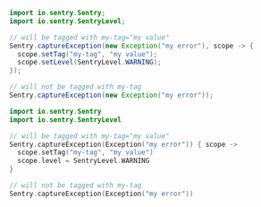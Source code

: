 ```java {tabTitle: Java}
import io.sentry.Sentry;
import io.sentry.SentryLevel;

// will be tagged with my-tag="my value"
Sentry.captureException(new Exception("my error"), scope -> {
  scope.setTag("my-tag", "my value");
  scope.setLevel(SentryLevel.WARNING);
});

// will not be tagged with my-tag
Sentry.captureException(new Exception("my error"));
```

```kotlin {tabTitle: Kotlin}
import io.sentry.Sentry
import io.sentry.SentryLevel

// will be tagged with my-tag="my value"
Sentry.captureException(Exception("my error")) { scope ->
  scope.setTag("my-tag", "my value")
  scope.level = SentryLevel.WARNING
}

// will not be tagged with my-tag
Sentry.captureException(Exception("my error"))
```
